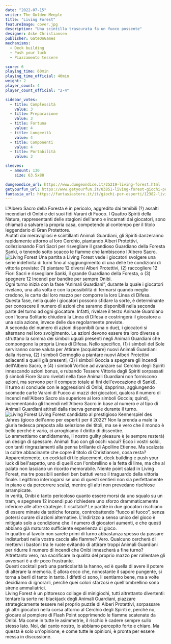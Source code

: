 ```yaml
---
date: "2022-07-15"
writer: The Golden Meeple
title: "Living Forest"
featureImage: cover.jpg
description: "Una scintilla trascurata fa un fuoco possente"
designer: Aske Christiansen
publisher: GateOnGames
mechanisms:
  - Deck building
  - Push your luck
  - Piazzamento tessere

score: 6
playing_time: 60min
playing_time_official: 40min
weight: 2
player_count: 4
player_count_official: "2-4"

sidebar_votes:
  - title: Complessità
    value: 3
  - title: Preparazione
    value: 3
  - title: Fortuna
    value: 4
  - title: Longevità
    value: 4
  - title: Componenti
    value: 4
  - title: Portabilità
    value: 3

sleeves:
  - amount: 130
    size: 63.5x88

dungeondice_url: https://www.dungeondice.it/25219-living-forest.html
getyourfun_url: https://www.getyourfun.it/03851-living-forest-giochi-per-famiglia.html
fantasia_url: https://fantasiastore.it/it/giochi-per-esperti/12382-living-forest.html
---
```


<Setting>
  L'Albero Sacro della Foresta è in pericolo, aggredito dai temibili (?) assalti
  incendiari di Onibi e dei suoi fidi Varani di Fuoco. I Quattro Spiriti della
  Natura, rappresentanti delle stagioni dell'anno e incarnati dai giocatori,
  sono chiamati a salvare la propria casa, competendo al contempo per il titolo
  leggendario di Gran Protettore.
  <br />
  Aiutati dai meravigliosi e scintillanti Animali Guardiani, gli Spiriti
  danzeranno rapidamente attorno al loro Cerchio, piantando Alberi Protettivi,
  collezionando Fiori Sacri per risvegliare il grandioso Guardiano della Foresta
  Sanki, o tenendo sotto scacco le fiamme che lambiscono l'Albero Sacro.
</Setting>

<img src="./game1.jpg" alt="Living Forest" />

<Rules>
  Una partita a Living Forest vede i giocatori svolgere una serie indefinita di
  turni fino al raggiungimento di una delle tre condizioni di vittoria previste:
  (1) piantare 12 diversi Alberi Protettivi, (2) raccogliere 12 Fiori Sacri e
  risvegliare Sanki, il grande Guardiano della Foresta, o (3) spegnere 12
  Incendi per bandire per sempre Onibi.
  <br />
  Ogni turno inizia con la fase “Animali Guardiani”, durante la quale i
  giocatori rivelano, una alla volta e con la possibilità di fermarsi quando
  meglio credono, le carte dal loro mazzo per comporre la loro Linea di Difesa.
  Questa fase, nella quale i giocatori possono sfidare la sorte, è determinante
  per conoscere il numero di azioni che saranno disponibili nella seconda parte
  del turno ad ogni giocatore. Infatti, rivelare il terzo Animale Guardiano con
  l'icona Solitario chiuderà la Linea di Difesa e costringerà il giocatore a una
  sola azione, invece delle due regolarmente previste.
  <br />
  A seconda del numero di azioni disponibili (una o due), i giocatori si
  alternano nel loro svolgimento. Le azioni devono essere tra loro diverse e
  sfruttano la somma dei simboli uguali presenti negli Animali Guardiani che
  compongono la propria Linea di Difesa. Nello specifico, (1) i simboli del Sole
  serviranno come valuta per Attirare (acquistare) nuovi Animali Guardiani dalla
  riserva, (2) i simboli Germoglio a piantare nuovi Alberi Protettivi adiacenti
  a quelli già presenti, (3) i simboli Goccia a spegnere gli Incendi dell'Albero
  Sacro, e (4) i simboli Vortice ad avanzare sul Cerchio degli Spiriti
  innescando azioni bonus, e rubando Tessere Vittoria dagli Spiriti sorpassati
  (i simboli Fiore Sacro rivelati nella fase Animali Guardiani non forniscono
  azioni, ma servono per il computo totale ai fini dell'evocazione di Sanki).
  <br />
  Il turno si conclude con le aggressioni di Onibi, dapprima, aggiungendo
  scomode carte Varani di Fuoco ai mazzi dei giocatori, qualora il numero di
  Incendi nell'Albero Sacro sia superiore ai loro simboli Goccia; quindi,
  incrementando gli Incendi nell'Albero Sacro in base al numero e al tipo di
  Animali Guardiani attirati dalla riserva generale durante il turno.
</Rules>

<img src="./game2.jpg" alt="Living Forest" />

<Feedback>
  Living Forest candidato al prestigioso Kennerspiel des Jahres (gioco dell'anno
  per esperti) per il 2022? Non la prenda a male la giuria tedesca preposta alla
  selezione dei titoli, ma se è vero che il mondo è bello perché è vario, ci
  arroghiamo il diritto di dissentire.
  <br />
  Lo ammettiamo candidamente, il nostro guilty pleasure è (e sempre resterà) un
  design di spessore. Animali fluo con gli occhi vacui? Ecco i vostri soldi, con
  tanti ringraziamenti alla penna brillante di Apolline Etienne. Ma scalzata la
  coltre abbacinante che copre il titolo di Christiansen, cosa resta?
  <br />
  Apparentemente, un cocktail di tile placement, deck building e push your luck
  di bell'aspetto, uno di quelli con l'ombrellino e la fetta di lime, ma che al
  palato non lasciano un ricordo memorabile. Niente point salad in Living
  Forest, ma tre possibili sentieri ben battuti verso il traguardo della
  vittoria finale. Legittimo interrogarsi se uno di questi sentieri non sia
  perfettamente in piano e da percorrere scalzi, mentre gli altri non prevedano
  rischiose arrampicate.
  <br />
  In verità, Onibi è tanto pericoloso quanto essere morsi da uno squalo su un
  tram, e spegnere 12 incendi può richiedere uno sforzo drammaticamente
  inferiore alle altre strategie. Il risultato? Le partite in due giocatori
  rischiano di essere minate da tattiche forzate, controbattendo “fuoco al
  fuoco”, senza potersi curare di azioni alternative. L'indirizzo a senso unico
  del gioco è mitigato solo a condizione che il numero di giocatori aumenti, e
  che questi abbiano già maturato sufficiente esperienza di gioco.
  <br />
  In quattro al tavolo non sarete primi di turno abbastanza spesso da passare
  indisturbati nella vostra caccia alle fiamme? Vero. Qualcuno cercherà di
  mettervi i bastoni tra le ruote evitando di attirare troppi Animali Guardiani
  per ridurre il numero di incendi che Onibi innescherà a fine turno?
  Altrettanto vero, ma sacrificare la qualità del proprio mazzo per rallentare
  gli avversari è a dir poco frustrante.
  <br />
  Questi cocktail però una particolarità la hanno, ed è quella di avere il
  potere di alterare la memoria. E allora ecco che, nonostante il sapore
  pungente, si torna a berli di tanto in tanto. I difetti ci sono, li sentiamo
  bene, ma a volte decidiamo di ignorarli, perché quei colori sfarzosi e
  quell'ombrellino sono sirene ammaliatrici.
  <br />
  Living Forest è un pittoresco collage di minigiochi, tutti altrettanto
  divertenti: tentare la sorte nel blackjack degli Animali Guardiani, piazzare
  strategicamente tessere nel proprio puzzle di Alberi Protettivi, sorpassare
  gli altri giocatori nella corsa attorno al Cerchio degli Spiriti e, perché no,
  giocare al pompiere di Flash Point sopprimendo le fiamme scatenate da Onibi.
  Ma come in tutte le asimmetrie, il rischio è cadere sempre sullo stesso lato.
  Noi, dal canto nostro, lo abbiamo percepito forte e chiaro. Ma questa è solo
  un'opinione, e come tutte le opinioni, è pronta per essere messa in
  discussione.
</Feedback>

<Instagram id="CgCbM1rjQ-_" />
